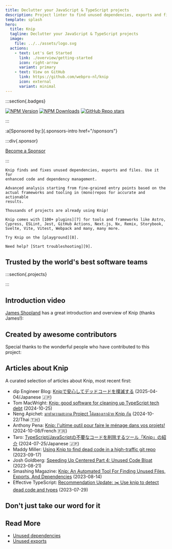 ```yaml
---
title: Declutter your JavaScript & TypeScript projects
description: Project linter to find unused dependencies, exports and files
template: splash
hero:
  title: Knip
  tagline: Declutter your JavaScript & TypeScript projects
  image:
    file: ../../assets/logo.svg
  actions:
    - text: Let's Get Started
      link: ./overview/getting-started
      icon: right-arrow
      variant: primary
    - text: View on GitHub
      link: https://github.com/webpro-nl/knip
      icon: external
      variant: minimal
---
```



:::section{.badges}

[![NPM Version][2]][1] [![NPM Downloads][3]][1] [![GitHub Repo   stars][5]][4]

:::

:a[Sponsored by:]{.sponsors-intro href="/sponsors"}

<Sponsors direction="row" showAll={false} />

:::div{.sponsor}

[Become a Sponsor][6]

:::

<CardGrid>
  <Card title="Why use Knip?" icon="approve-check">

    Knip finds and fixes unused dependencies, exports and files. Use it for
    enhanced code and dependency management.

  </Card>

  <Card title="How does it work?" icon="setting">

    Advanced analysis starting from fine-grained entry points based on the
    actual frameworks and tooling in (mono)repos for accurate and actionable
    results.

  </Card>

  <Card title="Battle-tested" icon="approve-check">

    Thousands of projects are already using Knip!

  </Card>

  <Card title="Plugins" icon="open-book">

    Knip comes with [100+ plugins][7] for tools and frameworks like Astro,
    Cypress, ESLint, Jest, GitHub Actions, Next.js, Nx, Remix, Storybook,
    Svelte, Vite, Vitest, Webpack and many, many more.

  </Card>

  <Card title="Playground" icon="rocket">

    Try Knip on the [playground][8].

  </Card>

  <Card title="Troubleshooting" icon="warning">

    Need help? [Start troubleshooting][9].

  </Card>
</CardGrid>

## Trusted by the world's best software teams

:::section{.projects}

<Projects />

:::

## Introduction video

[James Shopland][10] has a great introduction and overview of Knip (thanks
James!):

<YouTube id="uhEkgWt-pUM" />

## Created by awesome contributors

Special thanks to the wonderful people who have contributed to this project:

<Contributors />

## Articles about Knip

A curated selection of articles about Knip, most recent first:

- dip Engineer Blog: [Knipで安心してデッドコードを撲滅する][11]
  (2025-04-04/Japanese 🇯🇵)
- Tom MacWright: [Knip: good software for cleaning up TypeScript tech debt][12]
  (2024-10-25)
- Neng Apichet: [มาทำความสะอาด Project โค้ดของเราด้วย Knip กัน][13]
  (2024-10-22/Thai 🇹🇭)
- Anthony Pena: [Knip: l'ultime outil pour faire le ménage dans vos
  projets!][14] (2024-10-08/French 🇫🇷)
- Taro: [TypeScript/JavaScriptの不要なコードを削除するツール「Knip」の紹介][15]
  (2024-07-25/Japanese 🇯🇵)
- Maddy Miller: [Using Knip to find dead code in a high-traffic git repo][16]
  (2023-09-17)
- Josh Goldberg: [Speeding Up Centered Part 4: Unused Code Bloat][17]
  (2023-08-21)
- Smashing Magazine: [Knip: An Automated Tool For Finding Unused Files, Exports,
  And Dependencies][18] (2023-08-14)
- Effective TypeScript: [Recommendation Update: ✂️ Use knip to detect dead code
  and types][19] (2023-07-29)

## Don't just take our word for it

<Posts />

## Read More

- [Unused dependencies][20]
- [Unused exports][21]

[1]: https://www.npmjs.com/package/knip
[2]: https://img.shields.io/npm/v/knip?color=f56e0f
[3]: https://img.shields.io/npm/dm/knip?color=f56e0f
[4]: https://github.com/webpro-nl/knip
[5]: https://img.shields.io/github/stars/webpro-nl/knip?style=flat&color=f56e0f
[6]: ./sponsors
[7]: ./reference/plugins.md
[8]: ./playground
[9]: ./guides/troubleshooting.md
[10]: https://www.jamesshopland.com
[11]:
  https://developer.dip-net.co.jp/entry/2025/04/04/Knipで安心してデッドコードを撲滅する
[12]: https://macwright.com/2024/10/25/good-software-knip
[13]:
  https://engineering.thinknet.co.th/มาทำความสะอาด-project-โค้ดของเราด้วย-knip-กัน-20dbd65f6b58
[14]:
  https://k49.fr.nf/knip-l-ultime-outil-pour-faire-le-menage-dans-vos-projets/
[15]: https://tech.basemachina.jp/entry/introduction-knip
[16]: https://madelinemiller.dev/blog/knip-dead-code/
[17]:
  https://www.joshuakgoldberg.com/blog/speeding-up-centered-part-4-unused-code-bloat/
[18]:
  https://www.smashingmagazine.com/2023/08/knip-automated-tool-find-unused-files-exports-dependencies/
[19]: https://effectivetypescript.com/2023/07/29/knip/
[20]: ./typescript/unused-dependencies.md
[21]: ./typescript/unused-exports.md
